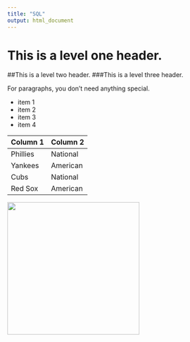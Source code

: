 ```yaml
---
title: "SQL"
output: html_document
---
```


# This is a level one header.
##This is a level two header.
###This is a level three header.

For paragraphs, you don't need anything special.

* item 1
* item 2
* item 3
* item 4

Column 1 | Column 2
----- | -----
Phillies | National
Yankees  | American
Cubs | National
Red Sox | American



<img src="h2sPnDBq.jpg" width="300" />
